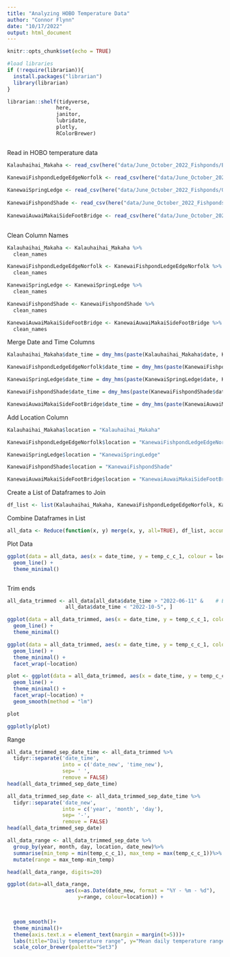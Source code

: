```yaml
---
title: "Analyzing HOBO Temperature Data"
author: "Connor Flynn"
date: "10/17/2022"
output: html_document
---
```


```r
knitr::opts_chunk$set(echo = TRUE)

#load libraries
if (!require(librarian)){
  install.packages("librarian")
  library(librarian)
}

librarian::shelf(tidyverse,
                here,
                janitor,
                lubridate,
                plotly,
                RColorBrewer)



```



Read in HOBO temperature data

```r
Kalauhaihai_Makaha <- read_csv(here("data/June_October_2022_Fishponds/BB_20970109.csv"))

KanewaiFishpondLedgeEdgeNorfolk <- read_csv(here("data/June_October_2022_Fishponds/GG_20970122.csv"))
  
KanewaiSpringLedge <- read_csv(here("data/June_October_2022_Fishponds/O_20970093.csv"))
  
KanewaiFishpondShade <- read_csv(here("data/June_October_2022_Fishponds/OYG_20970123.csv"))
  
KanewaiAuwaiMakaiSideFootBridge <- read_csv(here("data/June_October_2022_Fishponds/YG_20970107.csv"))
  
```





Clean Column Names

```r
Kalauhaihai_Makaha <- Kalauhaihai_Makaha %>% 
  clean_names

KanewaiFishpondLedgeEdgeNorfolk <- KanewaiFishpondLedgeEdgeNorfolk %>% 
  clean_names

KanewaiSpringLedge <- KanewaiSpringLedge %>% 
  clean_names

KanewaiFishpondShade <- KanewaiFishpondShade %>% 
  clean_names

KanewaiAuwaiMakaiSideFootBridge <- KanewaiAuwaiMakaiSideFootBridge %>% 
  clean_names


```


Merge Date and Time Columns

```r
Kalauhaihai_Makaha$date_time = dmy_hms(paste(Kalauhaihai_Makaha$date, Kalauhaihai_Makaha$time))

KanewaiFishpondLedgeEdgeNorfolk$date_time = dmy_hms(paste(KanewaiFishpondLedgeEdgeNorfolk$date, KanewaiFishpondLedgeEdgeNorfolk$time))

KanewaiSpringLedge$date_time = dmy_hms(paste(KanewaiSpringLedge$date, KanewaiSpringLedge$time))

KanewaiFishpondShade$date_time = dmy_hms(paste(KanewaiFishpondShade$date, KanewaiFishpondShade$time))

KanewaiAuwaiMakaiSideFootBridge$date_time = dmy_hms(paste(KanewaiAuwaiMakaiSideFootBridge$date, KanewaiAuwaiMakaiSideFootBridge$time))


```


Add Location Column

```r
Kalauhaihai_Makaha$location = "Kalauhaihai_Makaha"

KanewaiFishpondLedgeEdgeNorfolk$location = "KanewaiFishpondLedgeEdgeNorfolk"

KanewaiSpringLedge$location = "KanewaiSpringLedge"

KanewaiFishpondShade$location = "KanewaiFishpondShade"

KanewaiAuwaiMakaiSideFootBridge$location = "KanewaiAuwaiMakaiSideFootBridge"

```


Create a List of Dataframes to Join

```r
df_list <- list(Kalauhaihai_Makaha, KanewaiFishpondLedgeEdgeNorfolk, KanewaiSpringLedge, KanewaiFishpondShade, KanewaiAuwaiMakaiSideFootBridge)
```



Combine Dataframes in List

```r
all_data <- Reduce(function(x, y) merge(x, y, all=TRUE), df_list, accumulate=FALSE)
```



Plot Data

```r
ggplot(data = all_data, aes(x = date_time, y = temp_c_c_1, colour = location))+
  geom_line() +
  theme_minimal()



```



Trim ends 


```r
all_data_trimmed <- all_data[all_data$date_time > "2022-06-11" &    # Extract data frame subset
                   all_data$date_time < "2022-10-5", ]
```


```r
ggplot(data = all_data_trimmed, aes(x = date_time, y = temp_c_c_1, colour = location))+
  geom_line() +
  theme_minimal()
```

```r
ggplot(data = all_data_trimmed, aes(x = date_time, y = temp_c_c_1, colour = location))+
  geom_line() +
  theme_minimal() + 
  facet_wrap(~location)
```

```r
plot <- ggplot(data = all_data_trimmed, aes(x = date_time, y = temp_c_c_1, colour = location))+
  geom_line() +
  theme_minimal() + 
  facet_wrap(~location) +
  geom_smooth(method = "lm")

plot
```

```r
ggplotly(plot)
```



Range

```r
all_data_trimmed_sep_date_time <- all_data_trimmed %>%
  tidyr::separate('date_time',
                  into = c('date_new', 'time_new'),
                  sep= ' ',
                  remove = FALSE)
head(all_data_trimmed_sep_date_time)
```


```r
all_data_trimmed_sep_date <- all_data_trimmed_sep_date_time %>%
  tidyr::separate('date_new',
                  into = c('year', 'month', 'day'),
                  sep= '-',
                  remove = FALSE)
head(all_data_trimmed_sep_date)
```

```r
all_data_range <- all_data_trimmed_sep_date %>%
  group_by(year, month, day, location, date_new)%>%
  summarise(min_temp = min(temp_c_c_1), max_temp = max(temp_c_c_1))%>%
  mutate(range = max_temp-min_temp)

head(all_data_range, digits=20)
```

```r
ggplot(data=all_data_range, 
                   aes(x=as.Date(date_new, format = "%Y - %m - %d"), 
                       y=range, colour=location)) +
   


  geom_smooth()+
  theme_minimal()+
  theme(axis.text.x = element_text(margin = margin(t=5)))+
  labs(title="Daily temperature range", y="Mean daily temperature range (°C) with 95% CI ", x="Date")+
  scale_color_brewer(palette="Set3") 
```


